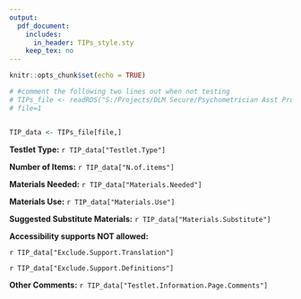```yaml
---
output: 
  pdf_document:
    includes:
      in_header: TIPs_style.sty
    keep_tex: no
---
```


```r
knitr::opts_chunk$set(echo = TRUE)

# #comment the following two lines out when not testing
# TIPs_file <- readRDS("S:/Projects/DLM Secure/Psychometrician Asst Projects/Jennifer Projects/TIPs Automation/test_TIPs_file.rds")
# file=1


TIP_data <- TIPs_file[file,]

```

\begin{center}
\textit{\textbf{This is a secure testing document. Do not reproduce or redistribute. Shred after use.}}
\end{center}
\begin{tabu} to 1.0\textwidth {  X[l]  X[l]  } 
 \multirow{2}{*}{\includegraphics[height=3cm]{dlm_logo}} & \smallskip {\textbf{\large{}`r TIP_data["Operational.Form.Name"]`}} \\ [3mm]
 \hfill & {\textbf{Testlet Information Page: `r TIP_data["filename"]`}} \\ [3mm]
\end{tabu}


\hrulefill
\bigskip

**Testlet Type:** `r TIP_data["Testlet.Type"]`
\medskip

**Number of Items:** `r TIP_data["N.of.items"]`
\medskip

**Materials Needed:** `r TIP_data["Materials.Needed"]`
\medskip

**Materials Use:** `r TIP_data["Materials.Use"]`
\medskip

**Suggested Substitute Materials:** `r TIP_data["Materials.Substitute"]`
\medskip

\renewcommand{\arraystretch}{1.5}

\begin{center}
\begin{tabu} to 1.0\textwidth { | X[l]  X[l] | } 
 \hline
 \hfill & \hfill \\
 \textbf{DLM Text Title:} `r TIP_data["DLM.Text.Name"]` & \\ 
 \textbf{Type of Text:} `r TIP_data["Type.of.Text"]`  & \textbf{Familiar?} `r TIP_data["Familiar"]` \\ 
 \textbf{DLM Source Book:} `r TIP_data["Sourcebook"]`  &  \\ 
 \hfill & \hfill \\
 \hline
\end{tabu}
\end{center}

\bigskip

**Accessibility supports NOT allowed:** 

`r TIP_data["Exclude.Support.Translation"]`

`r TIP_data["Exclude.Support.Definitions"]`

\bigskip


**Other Comments:** `r TIP_data["Testlet.Information.Page.Comments"]`


\cfoot{\textit{\textbf{This is a secure testing document. Do not reproduce or redistribute. Shred after use.}}}